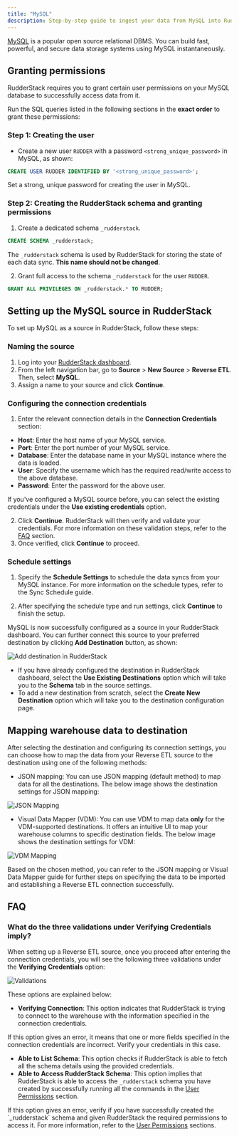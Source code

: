 ```yaml
---
title: "MySQL"
description: Step-by-step guide to ingest your data from MySQL into RudderStack.
---
```


[MySQL](https://www.mysql.com/) is a popular open source relational DBMS. You can build fast, powerful, and secure data storage systems using MySQL instantaneously.

## Granting permissions

RudderStack requires you to grant certain user permissions on your MySQL database to successfully access data from it.

Run the SQL queries listed in the following sections in the  **exact order** to grant these permissions:

### Step 1: Creating the user

- Create a new user `RUDDER` with a password `<strong_unique_password>` in MySQL, as shown:

```sql
CREATE USER RUDDER IDENTIFIED BY '<strong_unique_password>';
```

<div class="warningBlock">
Set a strong, unique password for creating the user in MySQL.
</div>

### Step 2: Creating the RudderStack schema and granting permissions

1. Create a dedicated schema `_rudderstack`.

```sql
CREATE SCHEMA _rudderstack;
```

<div class="warningBlock">
The <code class="inline-code">_rudderstack</code> schema is used by RudderStack for storing the state of each data sync. <strong>This name should not be changed</strong>.
</div>

2. Grant full access to the schema `_rudderstack` for the user `RUDDER`.

```sql
GRANT ALL PRIVILEGES ON _rudderstack.* TO RUDDER;
```

## Setting up the MySQL source in RudderStack

To set up MySQL as a source in RudderStack, follow these steps:

### Naming the source

1. Log into your [RudderStack dashboard](https://app.rudderstack.com/).
2. From the left navigation bar, go to **Source** > **New Source** > **Reverse ETL**.  Then, select **MySQL**.
3. Assign a name to your source and click **Continue**.

### Configuring the connection credentials

1. Enter the relevant connection details in the **Connection Credentials** section:

* **Host**: Enter the host name of your MySQL service.
* **Port**: Enter the port number of your MySQL service.
* **Database**: Enter the database name in your MySQL instance where the data is loaded.
* **User**: Specify the username which has the required read/write access to the above database.
* **Password**: Enter the password for the above user.

<div class="infoBlock">
If you've configured a MySQL source before, you can select the existing credentials under the <strong>Use existing credentials</strong> option.
</div>

2. Click **Continue**. RudderStack will then verify and validate your credentials. For more information on these validation steps, refer to the <a href="#faq">FAQ</a> section.
3. Once verified, click **Continue** to proceed.

### Schedule settings

1. Specify the **Schedule Settings** to schedule the data syncs from your MySQL instance. For more information on the schedule types, refer to the <Link to="/sources/reverse-etl/common-settings/sync-schedule-settings/">Sync Schedule</Link> guide.

2. After specifying the schedule type and run settings, click **Continue** to finish the setup.

MySQL is now successfully configured as a source in your RudderStack dashboard. You can further connect this source to your preferred destination by clicking **Add Destination** button, as shown:

<img src="../../assets/warehouse-actions-sources/add-destination.png" alt="Add destination in RudderStack" />

<div class="infoBlock">
<ul><li>If you have already configured the destination in RudderStack dashboard, select the <strong>Use Existing Destinations</strong> option which will take you to the <strong>Schema</strong> tab in the source settings.</li>
<li>To add a new destination from scratch, select the <strong>Create New Destination</strong> option which will take you to the destination configuration page.</li>
</ul>
</div>

## Mapping warehouse data to destination

After selecting the destination and configuring its connection settings, you can choose how to map the data from your Reverse ETL source to the destination using one of the following methods:

- <Link to="/sources/reverse-etl/common-settings/importing-data-using-tables/">JSON mapping</Link>: You can use JSON mapping (default method) to map data for all the destinations. The below image shows the destination settings for JSON mapping:

<img src="../../assets/warehouse-actions-sources/json-mapping.png" alt="JSON Mapping" />

- <Link to="/sources/reverse-etl/features/visual-data-mapper/">Visual Data Mapper (VDM)</Link>: You can use VDM to map data <strong>only</strong> for the <Link to="/sources/reverse-etl/features/visual-data-mapper/#supported-destinations">VDM-supported destinations</Link>. It offers an intuitive UI to map your warehouse columns to specific destination fields. The below image shows the destination settings for VDM:

<img src="../../assets/warehouse-actions-sources/vdm-mapping.png" alt="VDM Mapping" />

Based on the chosen method, you can refer to the <Link to="">JSON mapping</Link> or <Link to="/sources/reverse-etl/features/visual-data-mapper/">Visual Data Mapper</Link> guide for further steps on specifying the data to be imported and establishing a Reverse ETL connection successfully.

## FAQ

### What do the three validations under Verifying Credentials imply?

When setting up a Reverse ETL source, once you proceed after entering the connection credentials, you will see the following three validations under the **Verifying Credentials** option:

<img src="../../assets/warehouse-actions-sources/validations.png" alt="Validations" />

These options are explained below:

* **Verifying Connection**: This option indicates that RudderStack is trying to connect to the warehouse with the information specified in the connection credentials. 

<div class="warningBlock">

If this option gives an error, it means that one or more fields specified in the connection credentials are incorrect. Verify your credentials in this case.
</div>

* **Able to List Schema**: This option checks if RudderStack is able to fetch all the schema details using the provided credentials. 
* **Able to Access RudderStack Schema**: This option implies that RudderStack is able to access the `_rudderstack` schema you have created by successfully running all the commands in the [User Permissions](#step-2-creating-the-rudderstack-schema-and-granting-permissions) section. 

<div class="warningBlock">
If this option gives an error, verify if you have successfully created the `_rudderstack` schema and given RudderStack the required permissions to access it. For more information, refer to the <a href="#step-2-creating-the-rudderstack-schema-and-granting-permissions">User Permissions</a> sections.
</div>


